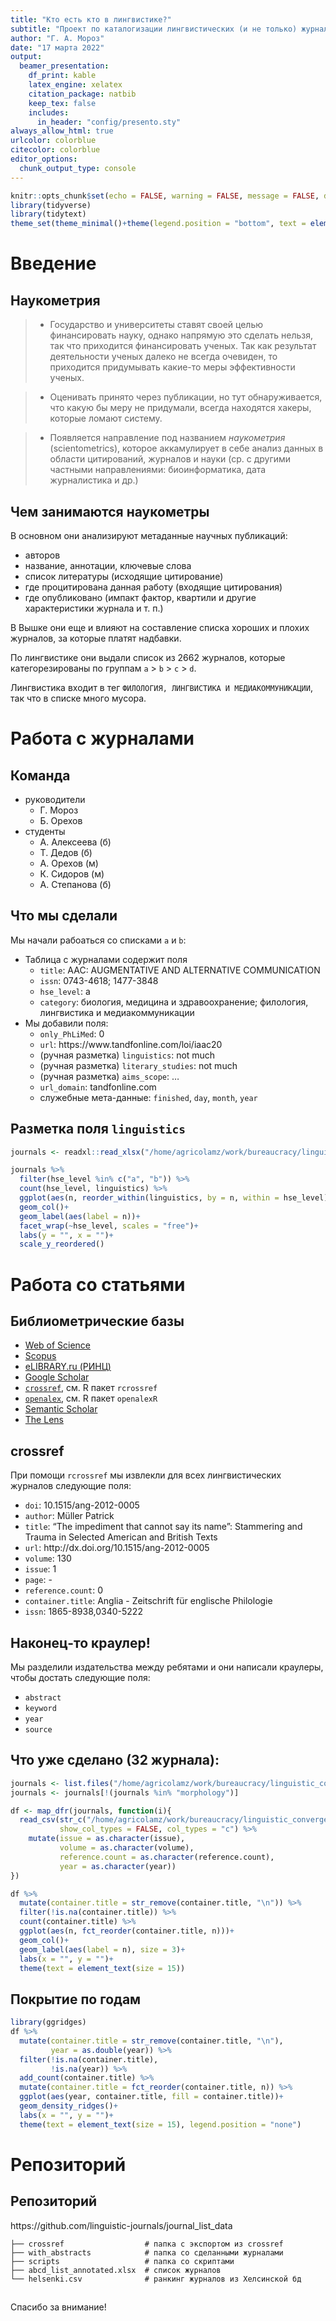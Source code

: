 ```yaml
---
title: "Кто есть кто в лингвистике?"
subtitle: "Проект по каталогизации лингвистических (и не только) журналов"
author: "Г. А. Мороз"
date: "17 марта 2022"
output: 
  beamer_presentation:
    df_print: kable
    latex_engine: xelatex
    citation_package: natbib
    keep_tex: false
    includes:
      in_header: "config/presento.sty"
always_allow_html: true
urlcolor: colorblue
citecolor: colorblue
editor_options: 
  chunk_output_type: console
---
```


```r
knitr::opts_chunk$set(echo = FALSE, warning = FALSE, message = FALSE, dev='cairo_pdf')
library(tidyverse)
library(tidytext)
theme_set(theme_minimal()+theme(legend.position = "bottom", text = element_text(size = 20)))
```

# Введение

## Наукометрия

>- Государство и университеты ставят своей целью финансировать науку, однако напрямую это сделать нельзя, так что приходится финансировать ученых. Так как результат деятельности ученых далеко не всегда очевиден, то приходится придумывать какие-то меры эффективности ученых.

>- Оценивать принято через публикации, но тут обнаруживается, что какую бы меру не придумали, всегда находятся хакеры, которые ломают систему.

>- Появляется направление под названием *наукометрия* (scientometrics), которое аккамулирует в себе анализ данных в области цитирований, журналов и науки (ср. с другими частными направлениями: биоинформатика, дата журналистика и др.)

## Чем занимаются наукометры

В основном они анализируют метаданные научных публикаций:

- авторов
- название, аннотации, ключевые слова
- список литературы (исходящие цитирование)
- где процитирована данная работу (входящие цитирования)
- где опубликовано (импакт фактор, квартили и другие характеристики журнала и т. п.)

В Вышке они еще и влияют на составление списка хороших и плохих журналов, за которые платят надбавки.

По лингвистике они выдали список из 2662 журналов, которые категорезированы по группам `a` > `b` > `c` > `d`.

Лингвистика входит в тег `ФИЛОЛОГИЯ, ЛИНГВИСТИКА И МЕДИАКОММУНИКАЦИИ`, так что в списке много мусора.

# Работа с журналами

## Команда

- руководители
    - Г. Мороз
    - Б. Орехов
- студенты
    - А. Алексеева (б)
    - Т. Дедов (б)
    - А. Орехов (м)    
    - К. Сидоров (м)
    - А. Степанова (б)

## Что мы сделали

Мы начали рабоаться со списками `a` и `b`:

- Таблица с журналами содержит поля 
    - `title`: AAC: AUGMENTATIVE AND ALTERNATIVE COMMUNICATION
    - `issn`: 0743-4618; 1477-3848
    - `hse_level`: a
    - `category`: биология, медицина и здравоохранение; филология, лингвистика и медиакоммуникации
- Мы добавили поля:
    - `only_PhLiMed`: 0
    - `url`: https://www.tandfonline.com/loi/iaac20
    - (ручная разметка) `linguistics`: not much
    - (ручная разметка) `literary_studies`: not much
    - (ручная разметка) `aims_scope`: ...
    - `url_domain`: tandfonline.com
    - служебные мета-данные: `finished`, `day`, `month`, `year`

## Разметка поля `linguistics`

```r
journals <- readxl::read_xlsx("/home/agricolamz/work/bureaucracy/linguistic_convergency/journals/repo/abcd_list_annotated.xlsx")

journals %>% 
  filter(hse_level %in% c("a", "b")) %>% 
  count(hse_level, linguistics) %>% 
  ggplot(aes(n, reorder_within(linguistics, by = n, within = hse_level)))+
  geom_col()+
  geom_label(aes(label = n))+
  facet_wrap(~hse_level, scales = "free")+
  labs(y = "", x = "")+
  scale_y_reordered()
```

# Работа со статьями

## Библиометрические базы

- [Web of Science](https://sciguide.hse.ru/sources/wos/)
- [Scopus](https://sciguide.hse.ru/sources/scopus/)
- [eLIBRARY.ru (РИНЦ)](https://sciguide.hse.ru/sources/elibrary/)
- [Google Scholar](https://sciguide.hse.ru/sources/elibrary/)
- [`crossref`](https://www.crossref.org/), см. R пакет `rcrossref`
- [`openalex`](https://openalex.org/), см. R пакет `openalexR`
- [Semantic Scholar](https://www.semanticscholar.org/)
- [The Lens](https://www.lens.org/)

## crossref

При помощи `rcrossref` мы извлекли для всех лингвистических журналов следующие поля:

- `doi`: 10.1515/ang-2012-0005
- `author`: Müller Patrick
- `title`: “The impediment that cannot say its name”: Stammering and Trauma in Selected American and British Texts
- `url`: http://dx.doi.org/10.1515/ang-2012-0005
- `volume`: 130
- `issue`: 1
- `page`: -
- `reference.count`: 0
- `container.title`: Anglia - Zeitschrift für englische Philologie
- `issn`: 1865-8938,0340-5222

## Наконец-то краулер!

Мы разделили издательства между ребятами и они написали краулеры, чтобы достать следующие поля:

- `abstract`
- `keyword`
- `year`
- `source`

## Что уже сделано (32 журнала):

```r
journals <- list.files("/home/agricolamz/work/bureaucracy/linguistic_convergency/journals/repo/with_abstracts")
journals <- journals[!(journals %in% "morphology")]

df <- map_dfr(journals, function(i){
  read_csv(str_c("/home/agricolamz/work/bureaucracy/linguistic_convergency/journals/repo/with_abstracts/", i, "/", i, ".csv"),
           show_col_types = FALSE, col_types = "c") %>% 
    mutate(issue = as.character(issue),
           volume = as.character(volume),
           reference.count = as.character(reference.count),
           year = as.character(year))
})

df %>% 
  mutate(container.title = str_remove(container.title, "\n")) %>% 
  filter(!is.na(container.title)) %>% 
  count(container.title) %>% 
  ggplot(aes(n, fct_reorder(container.title, n)))+
  geom_col()+
  geom_label(aes(label = n), size = 3)+
  labs(x = "", y = "")+
  theme(text = element_text(size = 15))
```

## Покрытие по годам

```r
library(ggridges)
df %>% 
  mutate(container.title = str_remove(container.title, "\n"),
         year = as.double(year)) %>%  
  filter(!is.na(container.title),
         !is.na(year)) %>% 
  add_count(container.title) %>% 
  mutate(container.title = fct_reorder(container.title, n)) %>% 
  ggplot(aes(year, container.title, fill = container.title))+
  geom_density_ridges()+
  labs(x = "", y = "")+
  theme(text = element_text(size = 15), legend.position = "none")
```

# Репозиторий

## Репозиторий

https://github.com/linguistic-journals/journal_list_data

```
├── crossref                  # папка с экспортом из crossref
├── with_abstracts            # папка со сделанными журналами
├── scripts                   # папка со скриптами
├── abcd_list_annotated.xlsx  # список журналов
└── helsenki.csv              # ранкинг журналов из Хелсинской бд
```

## {}

\LARGE Спасибо за внимание!
